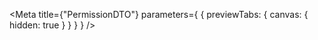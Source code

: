 
<Meta
  title={"PermissionDTO"}
  parameters={
    {
      previewTabs: {
        canvas: {
          hidden: true
        }
      }
    }
  }
/>

<PermissionDTORootIndex />
